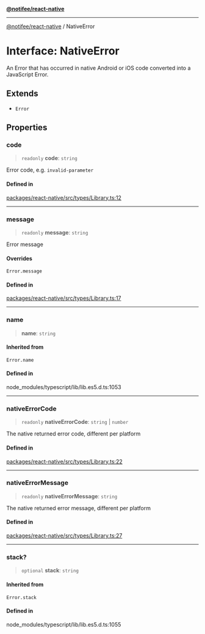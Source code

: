 [**@notifee/react-native**](react-native/reference/index)

***

[@notifee/react-native](react-native/reference/index) / NativeError

# Interface: NativeError

An Error that has occurred in native Android or iOS code converted into a JavaScript Error.

## Extends

* `Error`

## Properties

### code

> `readonly` **code**: `string`

Error code, e.g. `invalid-parameter`

#### Defined in

[packages/react-native/src/types/Library.ts:12](https://github.com/invertase/notifee/blob/main/packages/react-native/src/types/Library.ts#L12)

***

### message

> `readonly` **message**: `string`

Error message

#### Overrides

`Error.message`

#### Defined in

[packages/react-native/src/types/Library.ts:17](https://github.com/invertase/notifee/blob/main/packages/react-native/src/types/Library.ts#L17)

***

### name

> **name**: `string`

#### Inherited from

`Error.name`

#### Defined in

node\_modules/typescript/lib/lib.es5.d.ts:1053

***

### nativeErrorCode

> `readonly` **nativeErrorCode**: `string` | `number`

The native returned error code, different per platform

#### Defined in

[packages/react-native/src/types/Library.ts:22](https://github.com/invertase/notifee/blob/main/packages/react-native/src/types/Library.ts#L22)

***

### nativeErrorMessage

> `readonly` **nativeErrorMessage**: `string`

The native returned error message, different per platform

#### Defined in

[packages/react-native/src/types/Library.ts:27](https://github.com/invertase/notifee/blob/main/packages/react-native/src/types/Library.ts#L27)

***

### stack?

> `optional` **stack**: `string`

#### Inherited from

`Error.stack`

#### Defined in

node\_modules/typescript/lib/lib.es5.d.ts:1055
